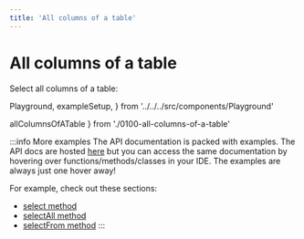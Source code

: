 ```yaml
---
title: 'All columns of a table'
---
```


# All columns of a table

Select all columns of a table:

  Playground,
  exampleSetup,
} from '../../../src/components/Playground'

  allColumnsOfATable
} from './0100-all-columns-of-a-table'

<div style={{ marginBottom: '1em' }}>
  <Playground code={allColumnsOfATable} setupCode={exampleSetup} />
</div>

:::info More examples
The API documentation is packed with examples. The API docs are hosted [here](https://kysely-org.github.io/kysely-apidoc/)
but you can access the same documentation by hovering over functions/methods/classes in your IDE. The examples are always
just one hover away!

For example, check out these sections:
 - [select method](https://kysely-org.github.io/kysely-apidoc/interfaces/SelectQueryBuilder.html#select)
 - [selectAll method](https://kysely-org.github.io/kysely-apidoc/interfaces/SelectQueryBuilder.html#selectAll)
 - [selectFrom method](https://kysely-org.github.io/kysely-apidoc/classes/Kysely.html#selectFrom)
:::
